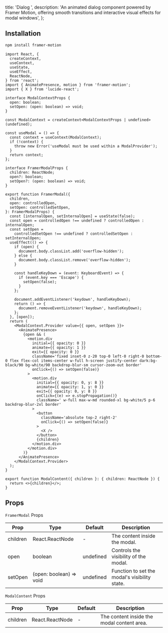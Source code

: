   title: 'Dialog ',
  description:
    'An animated dialog component powered by Framer Motion, offering smooth transitions and interactive visual effects for modal windows',
};

<ComponentCodePreview name='dialog' hasReTrigger responsive />

## Installation

```bash
npm install framer-motion
```

```tsx modal.tsx
import React, {
  createContext,
  useContext,
  useState,
  useEffect,
  ReactNode,
} from 'react';
import { AnimatePresence, motion } from 'framer-motion';
import { X } from 'lucide-react';

interface ModalContextProps {
  open: boolean;
  setOpen: (open: boolean) => void;
}

const ModalContext = createContext<ModalContextProps | undefined>(undefined);

const useModal = () => {
  const context = useContext(ModalContext);
  if (!context) {
    throw new Error('useModal must be used within a ModalProvider');
  }
  return context;
};

interface FramerModalProps {
  children: ReactNode;
  open?: boolean;
  setOpen?: (open: boolean) => void;
}

export function FramerModal({
  children,
  open: controlledOpen,
  setOpen: controlledSetOpen,
}: FramerModalProps) {
  const [internalOpen, setInternalOpen] = useState(false);
  const open = controlledOpen !== undefined ? controlledOpen : internalOpen;
  const setOpen =
    controlledSetOpen !== undefined ? controlledSetOpen : setInternalOpen;
  useEffect(() => {
    if (open) {
      document.body.classList.add('overflow-hidden');
    } else {
      document.body.classList.remove('overflow-hidden');
    }

    const handleKeyDown = (event: KeyboardEvent) => {
      if (event.key === 'Escape') {
        setOpen(false);
      }
    };

    document.addEventListener('keydown', handleKeyDown);
    return () => {
      document.removeEventListener('keydown', handleKeyDown);
    };
  }, [open]);
  return (
    <ModalContext.Provider value={{ open, setOpen }}>
      <AnimatePresence>
        {open && (
          <motion.div
            initial={{ opacity: 0 }}
            animate={{ opacity: 1 }}
            exit={{ opacity: 0 }}
            className='fixed inset-0 z-20 top-0 left-0 right-0 bottom-0 flex flex-col items-center w-full h-screen justify-center dark:bg-black/90 bg-white/90 backdrop-blur-sm cursor-zoom-out border'
            onClick={() => setOpen(false)}
          >
            <motion.div
              initial={{ opacity: 0, y: 8 }}
              animate={{ opacity: 1, y: 0 }}
              exit={{ opacity: 0, y: 8 }}
              onClick={(e) => e.stopPropagation()}
              className=' w-full max-w-md rounded-xl bg-white/5 p-6 backdrop-blur-2xl border'
            >
              <button
                className='absolute top-2 right-2'
                onClick={() => setOpen(false)}
              >
                <X />
              </button>
              {children}
            </motion.div>
          </motion.div>
        )}
      </AnimatePresence>
    </ModalContext.Provider>
  );
}

export function ModalContent({ children }: { children: ReactNode }) {
  return <>{children}</>;
}
```

## Props

`FramerModal` Props

| Prop     | Type                    | Default   | Description                                   |
| -------- | ----------------------- | --------- | --------------------------------------------- |
| children | React.ReactNode         | -         | The content inside the modal.                 |
| open     | boolean                 | undefined | Controls the visibility of the modal.         |
| setOpen  | (open: boolean) => void | undefined | Function to set the modal's visibility state. |

`ModalContent` Props

| Prop     | Type            | Default | Description                                |
| -------- | --------------- | ------- | ------------------------------------------ |
| children | React.ReactNode | -       | The content inside the modal content area. |
